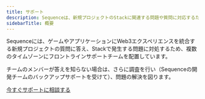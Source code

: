 ```yaml
---
title: サポート
description: Sequenceは、新規プロジェクトのStackに関連する問題や質問に対応するため、複数のタイムゾーンで専任のサポートチームを提供しています。
sidebarTitle: 概要
---
```


Sequenceには、ゲームやアプリケーションにWeb3エクスペリエンスを統合する新規プロジェクトの質問に答え、Stackで発生する問題に対処するため、複数のタイムゾーンにフロントラインサポートチームを配置しています。

チームのメンバーが答えを知らない場合は、さらに調査を行い（Sequenceの開発チームのバックアップサポートを受けて）、問題の解決を図ります。

[今すぐサポートに相談する](https://go.crisp.chat/chat/embed/?website_id=9ef4395b-6bb1-4645-8e02-6071d89290a1)
